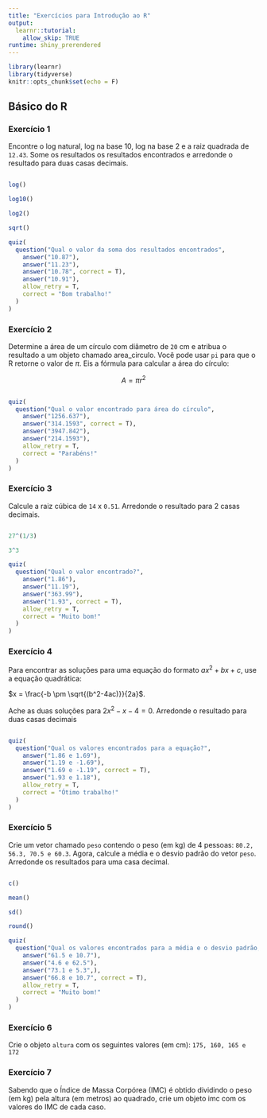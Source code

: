 ```yaml
---
title: "Exercícios para Introdução ao R"
output: 
  learnr::tutorial:
    allow_skip: TRUE
runtime: shiny_prerendered
---
```


```r
library(learnr)
library(tidyverse)
knitr::opts_chunk$set(echo = F)
```

## Básico do R

### Exercício 1

Encontre o log natural, log na base 10, log na base 2 e a raiz quadrada de `12.43`. Some os resultados os resultados encontrados e arredonde o resultado para duas casas decimais.

```r

```

```r
log()

log10()

log2()

sqrt()
```

```r
quiz(
  question("Qual o valor da soma dos resultados encontrados",
    answer("10.87"),
    answer("11.23"),
    answer("10.78", correct = T),
    answer("10.91"),
    allow_retry = T,
    correct = "Bom trabalho!"
  )
)
```

### Exercício 2

Determine a área de um círculo com diâmetro de `20` cm e atribua o resultado a um objeto chamado area_circulo. Você pode usar `pi` para que o R retorne o valor de $\pi$. Eis a fórmula para calcular a área do círculo:

$$ A = \pi r^2 $$

```r

```

```r
quiz(
  question("Qual o valor encontrado para área do círculo",
    answer("1256.637"),
    answer("314.1593", correct = T),
    answer("3947.842"),
    answer("214.1593"),
    allow_retry = T,
    correct = "Parabéns!"
  )
)
```

### Exercício 3

Calcule a raiz cúbica de `14` x `0.51`. Arredonde o resultado para 2 casas decimais.

```r

```

```r

27^(1/3)

3^3

```

```r
quiz(
  question("Qual o valor encontrado?",
    answer("1.86"),
    answer("11.19"),
    answer("363.99"),
    answer("1.93", correct = T),
    allow_retry = T,
    correct = "Muito bom!"
  )
)

```

### Exercício 4

Para encontrar as soluções para uma equação do formato $ax^{2} + bx + c$, use a equação quadrática:

$x = \frac{-b \pm \sqrt{(b^2-4ac)}}{2a}$.

Ache as duas soluções para $2x^2-x-4=0$. Arredonde o resultado para duas casas decimais

```r

```

```r
quiz(
  question("Qual os valores encontrados para a equação?",
    answer("1.86 e 1.69"),
    answer("1.19 e -1.69"),
    answer("1.69 e -1.19", correct = T),
    answer("1.93 e 1.18"),
    allow_retry = T,
    correct = "Ótimo trabalho!"
  )
)
```

### Exercício 5

Crie um vetor chamado `peso` contendo o peso (em kg) de 4 pessoas: ` 80.2, 56.3, 70.5 e 60.3`. Agora, calcule a média e o desvio padrão do vetor `peso`. Arredonde os resultados para uma casa decimal. 

```r

```

```r
c()

mean()

sd()

round()
```

```r
quiz(
  question("Qual os valores encontrados para a média e o desvio padrão, respectivamente?",
    answer("61.5 e 10.7"),
    answer("4.6 e 62.5"),
    answer("73.1 e 5.3",),
    answer("66.8 e 10.7", correct = T),
    allow_retry = T,
    correct = "Muito bom!"
  )
)


```

### Exercício 6


Crie o objeto `altura` com os seguintes valores (em cm): `175, 160, 165 e 172`


### Exercício 7

Sabendo que o Índice de Massa Corpórea (IMC) é obtido dividindo o peso (em kg) pela altura (em metros) ao quadrado, crie um objeto imc com os valores do IMC de cada caso.

